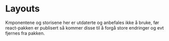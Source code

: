 
<Meta title="ds-react/layouts/intro" />

# Layouts

Kmponentene og storisene her er utdaterte og anbefales ikke å bruke, før
react-pakken er publisert så kommer disse til å forgå store endringer og evt fjernes fra pakken.
